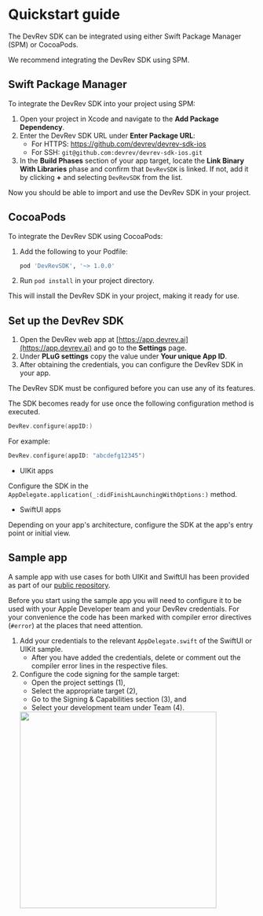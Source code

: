 # Quickstart guide

The DevRev SDK can be integrated using either Swift Package Manager (SPM) or CocoaPods.

<Callout intent="note">
We recommend integrating the DevRev SDK using SPM.
</Callout>

## Swift Package Manager

To integrate the DevRev SDK into your project using SPM:

1. Open your project in Xcode and navigate to the **Add Package Dependency**.
2. Enter the DevRev SDK URL under **Enter Package URL**:
	- For HTTPS: https://github.com/devrev/devrev-sdk-ios
	- For SSH: `git@github.com:devrev/devrev-sdk-ios.git` 
3. In the **Build Phases** section of your app target, locate the **Link Binary With Libraries** phase and confirm that `DevRevSDK` is linked. If not, add it by clicking **+** and selecting `DevRevSDK` from the list.

Now you should be able to import and use the DevRev SDK in your project.

## CocoaPods

To integrate the DevRev SDK using CocoaPods:

1. Add the following to your Podfile:
	```ruby
	pod 'DevRevSDK', '~> 1.0.0'
	```
2. Run `pod install` in your project directory.

This will install the DevRev SDK in your project, making it ready for use.

## Set up the DevRev SDK

1. Open the DevRev web app at [https://app.devrev.ai](https://app.devrev.ai) and go to the **Settings** page.
2. Under **PLuG settings** copy the value under **Your unique App ID**.
3. After obtaining the credentials, you can configure the DevRev SDK in your app.

<Callout intent="note">
The DevRev SDK must be configured before you can use any of its features.
</Callout>

The SDK becomes ready for use once the following configuration method is executed.
```swift
DevRev.configure(appID:)
```
For example:

```swift
DevRev.configure(appID: "abcdefg12345")
```

- UIKit apps

Configure the SDK in the `AppDelegate.application(_:didFinishLaunchingWithOptions:)` method.

- SwiftUI apps

Depending on your app's architecture, configure the SDK at the app's entry point or initial view.

## Sample app
A sample app with use cases for both UIKit and SwiftUI has been provided as part of our [public repository](https://github.com/devrev/devrev-sdk-ios).

Before you start using the sample app you will need to configure it to be used with your Apple Developer team and your DevRev credentials. For your convenience the code has been marked with compiler error directives (`#error`) at the places that need attention.

1. Add your credentials to the relevant `AppDelegate.swift` of the SwiftUI or UIKit sample.
   - After you have added the credentials, delete or comment out the compiler error lines in the respective files.
1. Configure the code signing for the sample target:
	- Open the project settings (1),
	- Select the appropriate target (2),
	- Go to the Signing & Capabilities section (3), and
	- Select your development team under Team (4).
	<img src="../../../../img/screenshot-xcode-signing.png" width="400" />
